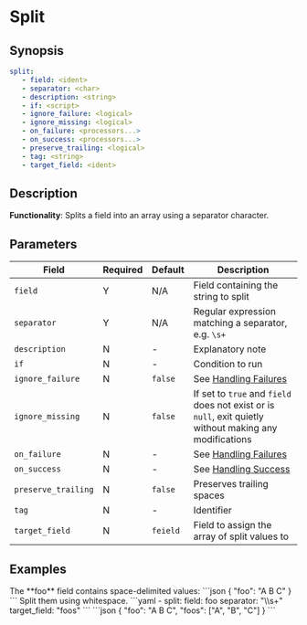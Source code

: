 # Split

## Synopsis

```yaml {2,3}
split:
   - field: <ident>
   - separator: <char>
   - description: <string>
   - if: <script>
   - ignore_failure: <logical>
   - ignore_missing: <logical>
   - on_failure: <processors...>
   - on_success: <processors...>
   - preserve_trailing: <logical>
   - tag: <string>
   - target_field: <ident>
```

## Description

**Functionality**: Splits a field into an array using a separator character.

## Parameters

|Field|Required|Default|Description|
|---|---|---|---|
|`field`|Y|N/A|Field containing the string to split|
|`separator`|Y|N/A|Regular expression matching a separator, e.g. `\s+`|
|`description`|N|-|Explanatory note|
|`if`|N|-|Condition to run|
|`ignore_failure`|N|`false`|See [Handling Failures](../handling-failures.mdx)|
|`ignore_missing`|N|`false`|If set to `true` and `field` does not exist or is `null`, exit quietly without making any modifications|
|`on_failure`|N|-|See [Handling Failures](../handling-failures.mdx)|
|`on_success`|N|-|See [Handling Success](../handling-success.mdx)|
|`preserve_trailing`|N|`false`|Preserves trailing spaces|
|`tag`|N|-|Identifier|
|`target_field`|N|`feield`|Field to assign the array of split values to|

## Examples

<ExampleTable>
   <Description>
      The **foo** field contains space-delimited values:
   </Description>
   <SampleCode>
      ```json
      {
         "foo": "A B C"
      }
      ```
   </SampleCode>

   <Description>
      Split them using whitespace.
   </Description>
   <SampleCode>
      ```yaml
      - split:
         field: foo
         separator: "\\s+"
         target_field: "foos"
      ```
      ```json
      {
         "foo": "A B C",
         "foos": ["A", "B", "C"]
      }
      ```
   </SampleCode>
</ExampleTable>
